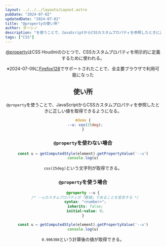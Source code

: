 ```yaml
---
layout: ../../../layouts/Layout.astro
pubDate: "2024-07-02"
updatedDate: "2024-07-02"
title: "@propertyの使い所"
author: ダーシノ
description: "を使うことで、JavaScriptからCSSカスタムプロパティを参照したときに正しい値を取得できるようになる。"
tags: ["CSS"]
---
```



<Header {...frontmatter} />

[@property](https://developer.mozilla.org/ja/docs/Web/CSS/@property)はCSS Houdiniのひとつで、CSSカスタムプロパティを明示的に定義するために使われる。

※2024-07-09に[Firefox128](https://www.mozilla.org/en-US/firefox/128.0/releasenotes/)でサポートされたことで、全主要ブラウザで利用可能になった

## 使い所

`@property`を使うことで、JavaScriptからCSSカスタムプロパティを参照したときに正しい値を取得できるようになる。

```css
#demo {
  --u: cos(25deg);
}
```


### `@property`を使わない場合

```js
const u = getComputedStyle(element).getPropertyValue('--u')
console.log(u)
```
`cos(25deg)`という文字列が取得できる。

### `@property`を使う場合

```css
@property --u {
  /* --uカスタムプロパティが「数値」であることを宣言する */
  syntax: "<number>";
  inherits: false;
  initial-value: 0;
}
```

```js
const u = getComputedStyle(element).getPropertyValue('--u')
console.log(u)
```
`0.906308`という計算後の値が取得できる。
